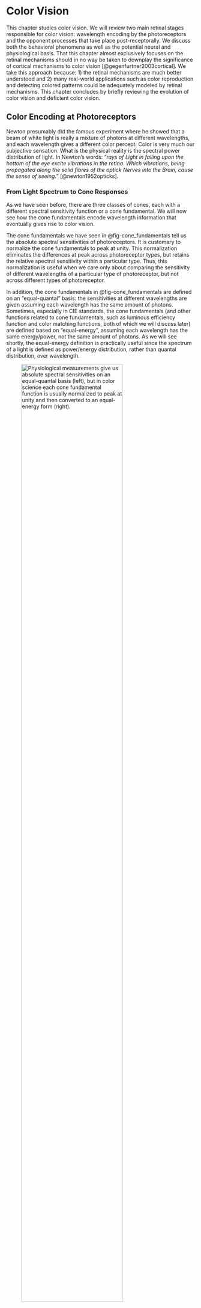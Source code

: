 # Color Vision {#sec-chpt-hvs-color}

This chapter studies color vision.
We will review two main retinal stages responsible for color vision: wavelength encoding by the photoreceptors and the opponent processes that take place post-receptorally.
We discuss both the behavioral phenomena as well as the potential neural and physiological basis.
That this chapter almost exclusively focuses on the retinal mechanisms should in no way be taken to downplay the significance of cortical mechanisms to color vision [@gegenfurtner2003cortical].
We take this approach because: 1) the retinal mechanisms are much better understood and 2) many real-world applications such as color reproduction and detecting colored patterns could be adequately modeled by retinal mechanisms.
This chapter concludes by briefly reviewing the evolution of color vision and deficient color vision.

## Color Encoding at Photoreceptors {#sec-chpt-hvs-color-receptor}

Newton presumably did the famous experiment where he showed that a beam of white light is really a mixture of photons at different wavelengths, and each wavelength gives a different color percept.
Color is very much our subjective sensation.
What is the physical reality is the spectral power distribution of light.
In Newton's words: "*rays of Light in falling upon the bottom of the eye excite vibrations in the retina. Which vibrations, being propagated along the solid fibres of the optick Nerves into the Brain, cause the sense of seeing.*" [@newton1952opticks].

### From Light Spectrum to Cone Responses {#sec-chpt-hvs-color-receptor-cones}

As we have seen before, there are three classes of cones, each with a different spectral sensitivity function or a cone fundamental.
We will now see how the cone fundamentals encode wavelength information that eventually gives rise to color vision.

The cone fundamentals we have seen in @fig-cone_fundamentals tell us the absolute spectral sensitivities of photoreceptors.
It is customary to normalize the cone fundamentals to peak at unity.
This normalization eliminates the differences at peak across photoreceptor types, but retains the relative spectral sensitivity within a particular type.
Thus, this normalization is useful when we care only about comparing the sensitivity of different wavelengths of a particular type of photoreceptor, but not across different types of photoreceptor.

In addition, the cone fundamentals in @fig-cone_fundamentals are defined on an "equal-quantal" basis: the sensitivities at different wavelengths are given assuming each wavelength has the same amount of photons.
Sometimes, especially in CIE standards, the cone fundamentals (and other functions related to cone fundamentals, such as luminous efficiency function and color matching functions, both of which we will discuss later) are defined based on "equal-energy", assuming each wavelength has the same energy/power, not the same amount of photons.
As we will see shortly, the equal-energy definition is practically useful since the spectrum of a light is defined as power/energy distribution, rather than quantal distribution, over wavelength.

![Physiological measurements give us absolute spectral sensitivities on an equal-quantal basis (left), but in color science each cone fundamental function is usually normalized to peak at unity and then converted to an equal-energy form (right).](figs/normalized_cone_fundamentals_new){#fig-normalized_cone_fundamentals width="80%"}

@fig-normalized_cone_fundamentals compares the absolute, equal-quantal cone fundamentals with the normalized, equal-energy cone fundamentals.
A normalized, equal-energy sensitivity function tells us the relative amount of photon absorption given a unit power at each wavelength.
For instance, the normalized L cone response is 1 at 570 $\text{nm}$ and 0.4 at 630 $\text{nm}$.
This means that given two lights that have the same power/energy, one with photons only at 570 $\text{nm}$ and the other with photons only at 630 $\text{nm}$, the fraction of photons absorbed in the 630 $\text{nm}$ light is about 40\% of that in the 570 $\text{nm}$ light.

Critically, this also means if we have a 570 $\text{nm}$ light at 1 $\text{W}$ and a 630 $\text{nm}$ light at 2.5 W, the two lights would cause the same amount of pigment excitations in L cones.
If we had only L cones, these two lights would be seen as the exact same light, because the HVS will receive the exact amount of electrical responses --- according to the Principle of Univariance.
This explains why we could not see colors at night, when only rods are functioning.

In reality, of course, most humans have three classes of cones, so what *is* the signal we receive?
Given the Spectral Power Distribution (SPD) of a light $\Phi(\lambda)$, we can calculate the total number of photon absorptions for each cone type, given by:

$$
\begin{align}
  L &= \int_\lambda L(\lambda) \Phi(\lambda) d\lambda \\
  M &= \int_\lambda M(\lambda) \Phi(\lambda) d\lambda \\
  S &= \int_\lambda S(\lambda) \Phi(\lambda) d\lambda
\end{align}
$$ {#eq-spd2cones_int}

where $L(\lambda)$, $M(\lambda)$ and $S(\lambda)$ represent the cone sensitivity functions.
The fact that we can directly multiply $\Phi(\lambda)$ with, say, $L(\lambda)$ is a result of defining $L(\lambda)$ on an equal-energy/power basis.
The L/M/S values we calculate represent the total number of photon absorptions given an incident light.
You would know why we care about photon absorption: it is equivalent to pigment excitation up to a constant scaling factor, and pigment excitations produce electrical signals that our brain actually receives.
We sometimes simply call the L/M/S value the **cone responses** or **tristimulus values** of a light, but you should know that they do not represent the actual magnitude of the electrical responses of the cones, since the magnitude is not linearly proportional to absorption as we have discussed before.

In actual computation we discretize the spectra and perform summation rather than integration.
We also limit the summation to within the [380 $\text{nm}$, 780 $\text{nm}$] range, since the cone fundamentals are practically 0 beyond that range.
Assuming that we are quantizing the spectra at a 1-$\text{nm}$ interval, the cone responses are linearly related to the light spectrum by:

$$
\begin{align}
\begin{bmatrix}
L(380), L(381), \cdots, L(780)\\
M(380), M(381), \cdots, M(780)\\
S(380), S(381), \cdots, S(780)\\
\end{bmatrix}
\times
\begin{bmatrix}
\Phi(380)\\
\Phi(381)\\
\vdots \\
\Phi(780)\\
\end{bmatrix}
=
\begin{bmatrix}
L\\
M\\
S\\
\end{bmatrix}
\end{align}
$$ {#eq-spd2cones}

We can see that this is a huge dimensionality reduction.
That is, our brain receives only the three-dimensional cone responses, not the actual spectrum of the light, which is of a much higher dimension.
This is the basis of the **trichromatic theory** of color vision: color is a three-dimensional system.
The theory was first proposed by @young1802ii, who conjectured that there are three types of receptors, and later rediscovered, popularized, and extended by Hermann von Helmholtz in the later part of the nineteenth century.

The huge dimensionality reduction also means there are infinitely many lights (with different SPDs) that will be seen as having the same color, as long as they cause the same cone responses.
One way to understand this is if we try to solve the system of linear equations in @eq-spd2cones given $[L, M, S]^T$, with the constraint that the $\Phi$ vector must be non-negative everywhere (since power cannot be negative),
we would generally end up with infinitely many solutions, since it is an *under-determined* system.
The fact that multiple physically different lights can end up having the same color is called **metamerism**, and these lights are called **metamers** of each other.

### Cone Excitation Space, Spectral Locus, and HVS Gamut {#sec-chpt-hvs-color-receptor-conespace}

![Spectral locus in LMS cone space; from the interactive tutorial in @zhu2022cone2cmf.](figs/spectral_locus_lms){#fig-spectral_locus_lms width="100%"}

The cone fundamentals essentially give us a color space, which we call the **LMS cone space** or **cone excitation space**.
A color space allows us to geometrically interpret a color as a point in the coordinate system.
In the cone space, the color of a light is interpreted as the amount of responses in each of the three cone classes produced by the light (as calculated by @eq-spd2cones).

The **spectral locus** is a curve on which each point represents the color of a spectral light at a wavelength.
@fig-spectral_locus_lms shows the spectral locus in the LMS cone space on the right and the cone fundamentals on the left.
The L, M, and S cone responses of a spectral light at, for instance, 605 $\text{nm}$ are 0.775, 0.265, and 0, which corresponds to the point [0.775, 0.265, 0] in the cone space.
Connecting these points for all the spectral lights gets us the spectral locus in the LMS space.

We know a color corresponds to a point in the cone space, but does an arbitrary point in the cone space correspond to a real color?
*No*.
For instance, if a point has a negative coordinate it obviously could not be a color of a real light, since that a negative cone response would require negative power in the light.
Also, [1, 0, 0] is also not a real color, since there is no real light that can produce only L cone response but no responses from M and S cones --- if you examine the cone fundamentals carefully.
We call these colors **imaginary colors**, since they cannot be produced by physically realizable lights, where the power must be non-negative at any wavelength.

In principle, an [L, M, S] point corresponds to a real color if @eq-spd2cones has a non-negative solution for $\Phi$.
The total set of [L, M, S] points that have a non-negative $\Phi$ solution corresponds to all the colors that humans can see, which is called the **gamut** of the human visual system.
Geometrically, if a point in the cone space cannot be constructed through a *positive*, linear combination of the points on the spectral locus, it then is not a real color, since the SPD of a real light must be a positive, linear combination of the SPDs of the spectral lights.

For instance, the line segment connecting two points on the spectral locus contains real colors that can be produced by mixing some amount (i.e., positive linear combinations) of the two spectral lights.
Of course we can apply this iteratively: once you get a real color through combining spectral colors, the color itself can then be used as a basic color to create other colors.
@zhu2022gamut is an interactive tutorial that visualizes the HVS gamut in the cone space (and others), which you are invited to go through.

## Trichromatic Color Matching {#sec-chpt-hvs-color-cme-lin}

We can produce, in theory, any color by mixing three other colors, which we call the **primary colors**.
Here is the mathematical intuition.
Let's say the SPDs of the three primary lights are $R(\lambda)$, $G(\lambda)$, $B(\lambda)$.
What is the power of each of the primary lights we need to produce the color of a target light $\Phi(\lambda)$?
For the color of the mixed light to match that of the target light, their corresponding cone responses must match:

$$
\begin{align}
\begin{bmatrix}
\sum R(\lambda)L(\lambda),~ \sum G(\lambda)L(\lambda),~ \sum B(\lambda)L(\lambda)\\
\sum R(\lambda)M(\lambda),~ \sum G(\lambda)M(\lambda),~ \sum B(\lambda)M(\lambda)\\
\sum R(\lambda)S(\lambda),~ \sum G(\lambda)S(\lambda),~ \sum B(\lambda)S(\lambda)\\
\end{bmatrix}
\times
\begin{bmatrix}
r\\
g\\
b \\
\end{bmatrix}
=
\begin{bmatrix}
\sum\Phi(\lambda)L(\lambda)\\
\sum\Phi(\lambda)M(\lambda)\\
\sum\Phi(\lambda)S(\lambda)\\
\end{bmatrix},
\end{align}
$$ {#eq-cme}

where $r, g, b$ represent the power of the three primary lights, respectively.
This system in general has one unique solution because we have the same number of unknowns ($r, g, b$) as the number of equations.
Each of the three equations constrains the cone-response matching of one class of cones.
This means there is a single unique way to mix three primary lights to produce the color of an arbitrary target light.

What if we have more than three primary lights?
We would end up with an *under-determined* system (e.g., three equations but four unknowns if given four primary lights), which means there are infinitely many ways to mix the primaries to produce the target color.
If we have only two primaries, we end up with an *over-determined* system, where there is in general no solution.

<!-- % https://scholar.harvard.edu/files/schwartz/files/lecture17-color.pdf; something to point students to? -->

### Color Matching Experiments and Color Matching Functions {#sec-chpt-hvs-color-cme-cmf}

@eq-cme gives a mathematical explanation for trichromatic color matching, but it requires knowing the cone fundamentals, which, as we have seen before in @sec-chpt-hvs-receptor-absorb, were not experimentally measured until the mid 20^th^ century, first through microspectrophotometry [@marks1964visual; @brown1964visual; @dartnall1983human] and then through suction electrode [@schnapf1987spectral].
But even without the cone fundamentals, nothing prevents us from performing an actual experiment to find the amount of primaries for producing a color.
Thomas Young apparently had no interest in such an experiment [@mollon2003introduction].
@maxwell1857xviii is believed to be the first to undertake an actual color matching experiment in the 19^th^ century, but he did the experiments using rotating discs painted with different colors, relying on the temporal integration of the HVS.

Modern color matching experiments started with Wright and Guild [@wright1928trichromatic; @wright1929re; @wright1930re; @guild1931colorimetric].
International Commission on Illumination (CIE) in 1931 standardized the color matching experiment and synthesized Wright's and Guild's data (without any additional experiments) to obtain what is now known as the CIE 1931 RGB Color Matching Functions.
This process is discussed in detail in @broadbent2004critical, @broadbent2008calculation, @service2016the, and @zhu2020how.
We summarize the key elements here; the experimental setup is illustrated in @fig-cme_setup.

![Color matching experiment setup. In CIE 1931 standardization of the experiment, the primary lights are spectral lights at 435.8 $\text{nm}$, 546.1 $\text{nm}$, and 700 $\text{nm}$, and they swept the visible spectrum [380 $\text{nm}$, 780 $\text{nm}$] at a 5-$\text{nm}$ interval as the target light. Note that CIE 1931 did not do any actual experiments; they synthesized the data collected by Wright and Guild [@wright1928trichromatic; @wright1929re; @wright1930re; @guild1931colorimetric].](figs/cme_setup){#fig-cme_setup width="100%"}

Observers are presented with a 2$^{\circ}$ visual field.
They are given three primary lights, which in the CIE 1931 standard are **spectral lights** (lights that have photons at only one single wavelength; also called monochromatic lights) at wavelengths 435.8 $\text{nm}$, 546.1 $\text{nm}$, and 700 $\text{nm}$.
The three primary lights are pointed at the same point on one side of the visual field.
On the other side of the visual field is the target light.
Their goal is to adjust the power of each of the three primary lights so that the colors from the two sides of the visual field match.
CIE 1931 swept the entire visible spectrum for the target light at a 5-$\text{nm}$ interval.

#### Color Matching Functions Require a Unit System and a White Point

The results obtained through the color matching experiments are shown in @fig-cie1931_rgb_cmf (left panel).
The three curves are collectively called the CIE 1931 RGB **Color Matching Functions** (CMFs).
Intuitively, the CMFs tell us the amount of primaries needed to match the color at each wavelength.
But the devil is in the details.
Let's carefully walk through what this plot actually shows.

![Left: CIE 1931 RGB Color Matching Functions (CMFs); from @cie1931rgbcmf. The $y$-axis shows the number of units needed of each primary so that the mixture matches the color at each wavelength ($x$-axis) on an equal-energy basis. The unit system is so defined that mixing equal amounts (the number of units) of the three primaries produces the color of the equal-energy white, whose SPD is constant over the entire spectrum. Right: the negative values in the CMFs indicate that the corresponding primary light is to be mixed with the target light in order to match the color of the mixture of the other primaries.](figs/cie1931_rgb_cmf){#fig-cie1931_rgb_cmf width="100%"}

The $y$-axis represents the number of units required of each primary so that the mixture matches the color at a given wavelength at $x$-axis.
What is a unit?
The unit system is so defined that mixing the three primaries in equal units produces the color of the Equal-Energy White (EEW), whose SPD is a constant across the spectrum.

There are two judgment calls here.
First, CIE 1931 decided that EEW was going to be the "white" color in their RGB color space.
In general, however, there is no single color that we universally define as white, so if you were to design a color space you get to pick whatever color that you think is white in the color space.
That said, an intuitive choice of white is one that is **achromatic** (colorless), a color that, subjectively, can only be described as having a certain level of gray but that has no apparent hue.
Daylights at different times of a day are perceptually achromatic and could be used as the white point in a color space.
The daylight colors are shown to be very similar to the colors of black-body radiation at different temperatures [@judd1964spectral], shown in @fig-blackbody_colors.

![Color from black-body radiation at different temperatures ($x$-axis; unit: Kelvin). CIE Standard Illuminant D65 approximates the SPD of a noon daylight; its color is similar to that of a 6500 K black-body radiation. From @blackbodyct.](figs/blackbody_colors){#fig-blackbody_colors width="80%"}

You probably do not perceive most of the colors in @fig-blackbody_colors as achromatic on the display right now, but when you are in an environment illuminated by one of these colors, e.g., outdoors at noon, you do perceive the illuminant as achromatic; this is because of **chromatic adaptation**, a topic we will discuss later in @sec-chpt-hvs-adaptations-chroma.
Briefly, the human visual system is evolved to adapt to different daylight colors so that when you spend enough time under such an illuminant, you will see the illuminant as achromatic.
The adaptation to other colors, however, is weak (or "incomplete" in chromatic adaptation parlance) ^[After all, artificial lights are a very recent thing in the scale of evolution, so our HVS has not had a chance to adapt to non-daylight colors yet, if ever.], so it probably does not make much sense to pick other colors as the white point if you want your user to see your white as achromatic.
CIE has standardized a set of what they call Standard Illuminants (D series), each of which approximates a different daylight color.
For instance, the D65 standard illuminant approximates noon daylight and is similar to the color of a black-body radiation at a temperature of 6500 K.
Many common color spaces, such as the sRGB color space, use D65 as the white point.

Second, CIE 1931 RGB space, and virtually all color spaces, define units so that white, however defined, must be produced by an equal-unit mixture of the primaries.
This, again, is a judgment call.
One could totally design a color space where white is produced by mixing, say, 2 units of red and 1 unit of green and blue each --- nothing wrong with that.
It is just more intuitive for most people that white is produced by equal amounts of the primaries.

The $x$-axis in @fig-cie1931_rgb_cmf is defined on an equal-energy/power basis.
That is, the CMFs are interpreted as showing the amount (units) of the primaries needed to produce spectral lights of equal power.
So if we actually mix the three primaries at each wavelength as indicated by the CMFs, we will get a set of spectral lights that have the same power.

#### What Does a Negative Unit Mean?

If you observe @fig-cie1931_rgb_cmf carefully, you will see that some CMFs are negative over certain ranges.
For instance, the red CMF is negative at 500 $\text{nm}$.
This is perhaps a bit surprising, but mathematically it is entirely possible that some values in $[r, g, b]^T$ are negative when solving @eq-cme.
Physically, however, what does it mean to have a negative amount/power of primary light?
The right panel in @fig-cie1931_rgb_cmf provides the intuition.
It turns out that it is impossible to find a combination of the three primary lights to match the color of a spectral light at 500 $\text{nm}$.
What does provide a match is to add a little red primary to the target light, and then we can find a combination of the primaries such as the blue and green mixture has the same color as the target light and red primary mixture.

In fact, if you examine the CMFs, you will see that there is a negative contribution from a primary at all but three wavelengths --- the only three exceptions are the wavelengths of the three primaries (where two of the primary contributions are zero and the other is positive).
This means that no spectral light color (except the three special cases) can be physically produced by mixing the three primaries.

#### Representing Colors Using CMFs

Given a set of CMFs, we can describe the color of a light with a SPD $\Phi(\lambda)$ using the following equation:

$$
\begin{align}
\begin{bmatrix}
\bar{r}(380), \bar{r}(381), \cdots, \bar{r}(780)\\
\bar{g}(380), \bar{g}(381), \cdots, \bar{g}(780)\\
\bar{b}(380), \bar{b}(381), \cdots, \bar{b}(780)
\end{bmatrix}
\times
\begin{bmatrix}
\Phi(380)\\
\Phi(381)\\
\vdots \\
\Phi(780)\\
\end{bmatrix}
=
\begin{bmatrix}
R\\
G\\
B\\
\end{bmatrix}
\end{align}
$$ {#eq-spd2rgb}

\noindent where $\bar{r}(\lambda)$, $\bar{g}(\lambda)$, and $\bar{b}(\lambda)$ are the CMFs, and $R$, $G$, and $B$ are the amounts of the three primaries needed to match the color of $\Phi(\lambda)$.

The CMFs give us another color space, where the color of a light is interpreted as the amount of primary lights needed to match the color of the light.
Of course, if we choose a different set of primary lights, we might end up with a new set of CMFs and a new RGB color space.

### Connecting CMFs and Cone Fundamentals {#sec-chpt-hvs-color-cme-cmf}

CMFs and cone fundamentals both yield trichromatic color vision, so they must be inherently related, as they are just different ways of describing the same thing.
We show the two are linearly related in theory, and the measurement data of the two match well, too.

#### Deriving Color Matching Functions From Cone Fundamentals

Given the cone fundamentals, we can derive the CMFs based on the linear system shown in @eq-cme.
The interactive tutorial by @zhu2022cone2cmf walks through the process, which you are invited to go over, and we will describe the main steps here.

In order to construct the CMFs, we have to match the colors of all the spectral lights, which means we have to specify cone-response matching at each wavelength.
Using the basic idea of @eq-cme, we have:

$$
\begin{align}
\begin{bmatrix}
\sum R(\lambda)L(\lambda),~ \sum G(\lambda)L(\lambda),~ \sum B(\lambda)L(\lambda)\\
\sum R(\lambda)M(\lambda),~ \sum G(\lambda)M(\lambda),~ \sum B(\lambda)M(\lambda)\\
\sum R(\lambda)S(\lambda),~ \sum G(\lambda)S(\lambda),~ \sum B(\lambda)S(\lambda)\\
\end{bmatrix}
\times
\begin{bmatrix}
r(380),\cdots,r(780)\\
g(380),\cdots,g(780)\\
b(380),\cdots,b(780)\\
\end{bmatrix}
=
\begin{bmatrix}
L(380),\cdots,L(780)\\
M(380),\cdots,M(780)\\
S(380),\cdots,S(780)\\
\end{bmatrix},
\end{align}
$$

where $L(\lambda)$, $M(\lambda)$, and $S(\lambda)$ are the cone fundamentals; $L(\lambda_0)$ is the L cone response of the spectral light at a particular wavelength $\lambda_0$;
$[r(\lambda_0), g(\lambda_0), b(\lambda_0)]^T$ represents the (to-be-solved-for) power of each primary needed to match the color of the spectral light at $\lambda_0$;
$R(\lambda)$, $G(\lambda)$, and $B(\lambda)$ are the SPDs of the primary lights used in the CIE 1931 color matching experiment.
The first matrix is a constant matrix given a particular set of CMFs, and we will denote it as the $\mathbf{M}$ matrix.
We can solve the system of equations by inverting the first matrix:

$$
\begin{align}
\begin{bmatrix}
r(380),\cdots,r(780)\\
g(380),\cdots,g(780)\\
b(380),\cdots,b(780)\\
\end{bmatrix}
=
\mathbf{M}^{-1}
\times
\begin{bmatrix}
L(380),\cdots,L(780)\\
M(380),\cdots,M(780)\\
S(380),\cdots,S(780)\\
\end{bmatrix}.
\end{align}
$$

To get the CMFs, however, we need to turn the power measure into a unit measure.
Recall the requirement that white must be produced by equal units of the primaries.
We calculate the power of each primary needed to produce the EEW;
let's denote the solution $[r_w, g_w, b_w]^T$:

$$
\begin{align}
\begin{bmatrix}
r_{w}\\
g_{w}\\
b_{w}\\
\end{bmatrix}
=
\mathbf{M}^{-1}
\times
\begin{bmatrix}
L_{w}\\
M_{w}\\
S_{w}\\
\end{bmatrix},
\end{align}
$$

where $[L_w, M_w, S_w]^T$ denotes the total L, M, and S cone responses of EEW.
For the so-calculated $[r_w, g_w, b_w]$ to represent equal units, the last step is to scale $[\bar{r}(\lambda), \bar{g}(\lambda), \bar{b}(\lambda)]^T$ at each $\lambda$ by $[r_w, g_w, b_w]$:

$$
\begin{align}
\begin{bmatrix}
\bar{r}(380), \cdots, \bar{r}(780)\\
\bar{g}(380), \cdots, \bar{g}(780)\\
\bar{b}(380), \cdots, \bar{b}(780)
\end{bmatrix}
&=
\begin{bmatrix}
r_w,~0,~0\\
0,~g_w,~0\\
0,~0,~b_w
\end{bmatrix}
\times
\begin{bmatrix}
r(380),\cdots,r(780)\\
g(380),\cdots,g(780)\\
b(380),\cdots,b(780)\\
\end{bmatrix}\\
&=
\begin{bmatrix}
r_w,~0,~0\\
0,~g_w,~0\\
0,~0,~b_w
\end{bmatrix}
\times
\mathbf{M}^{-1}
\times
\begin{bmatrix}
L(380),\cdots,L(780)\\
M(380),\cdots,M(780)\\
S(380),\cdots,S(780)\\
\end{bmatrix}\\
&=
\mathbf{T}_{lms2rgb}
\times
\begin{bmatrix}
L(380),\cdots,L(780)\\
M(380),\cdots,M(780)\\
S(380),\cdots,S(780)\\
\end{bmatrix}, \label{eq:cone2cmfsub}
\end{align}
$$ {#eq-cone2cmf}

where $[\bar{r}(\lambda), \bar{g}(\lambda), \bar{b}(\lambda)]^T$ gives us the unit measure, i.e., the values of the CMFs, at each $\lambda$.

#### Cone Space and RGB Space are Related by a Linear Transformation

The rightmost matrix in @eq-cone2cmf is the cone fundamentals written out in the matrix form, and the leftmost matrix in @eq-cone2cmf is the CMFs written out at discrete wavelengths.
So @eq-cone2cmf essentially describes a linear transformation from the cone fundamentals to the RGB CMFs, where the transformation is dictated by $\mathbf{T}_{lms2rgb}$.
We can look at this in two ways.
One, we can think of the cone fundamentals as the CMFs in the cone space: they tell us how much of each cone response we need to match the color of a spectral light.
Two, just like how we can construct the spectral locus from cone fundamentals, the RGB CMFs also give us a way to construct the spectral locus --- in the RGB space.
$\mathbf{T}_{lms2rgb}$ essentially transforms these two representations of the spectral locus, and this is visualized in @fig-cs_linear_transformations.

![The spectral locus in the LMS cone space, CIE 1931 RGB space, and CIE 1931 XYZ space. The color spaces are a linear transformation away from each other. From the interactive tutorials in @zhu2022cone2cmf and @zhu2022xyz.](figs/cs_linear_transformations){#fig-cs_linear_transformations width="100%"}

There is something deeper: $\mathbf{T}_{lms2rgb}$ not only transforms the spectral locus, it transforms the entire coordinate system from the cone space to the RGB space.
In other words, it transforms every single color in the LMS space to its corresponding coordinates in the CIE 1931 RGB space.
The way to think about this is to ask: given that the cone space and the CIE 1931 RGB space provide two ways to represent the color of a light $\Phi$, how are the cone-space representation $[L_c, M_c, S_c]$ and the RGB-space representation $[R_c, G_c, B_c]$ related?
Using @eq-spd2cones, @eq-spd2rgb, and @eq-cone2cmf, it is easy to see that they are related by a linear transformation through $\mathbf{T}_{lms2rgb}$:

$$
\begin{align}
\begin{bmatrix}
R_c\\
G_c\\
B_c
\end{bmatrix}
=
\mathbf{T}_{lms2rgb}
\times
\begin{bmatrix}
L_c\\
M_c\\
S_c
\end{bmatrix}.
\end{align}
$$

#### Cone Responses Fully Explain Psychophysical Color Matching

The CMFs can be both experimentally measured and calculated if we know the cone fundamentals (through a linear transformation), but do the mathematical estimation and the measurement data match?
If so, we can say that the physiological process of encoding light power as cone responses can fully account for the color matching experiments in psychophysics.

@baylor1987spectral performed one such comparison and showed the two sets of data matched very well.
The results are shown in @fig-cmf_coneresponses_match, where the smooth curves are from @stiles1955interim, which uses a different set of primaries and white point than those used in the CIE 1931 RGB CMFs.
The markers are the predicted CMFs through a linear regression from the cone fundamentals measured from macaques, after accounting for ocular and macular absorptions ^[One subtlety is that @baylor1987spectral used suction electrode to measure electrical responses (@sec-chpt-hvs-receptor-suction), so they obtained only the relative absorbance not the absolute absorption of the pigments. So what they actually ended up doing is to use the psychophysical CMFs to fit the peak axial absorption and calculate the cone fundamentals, and show that the regressed CMFs from the so-obtained cone fundamentals match that from psychophysics.].

![Smooth curves are the CMFs from \citet{stiles1955interim}, which uses a different set of primaries and white point than those used in the CIE 1931 RGB CMFs. The markers are the predicted CMFs based on the cone fundamentals measured from macaques. From @baylor1987spectral[Fig. 4A].](figs/cmf_coneresponses_match){#fig-cmf_coneresponses_match width="60%"}

In fact, the modern versions of the cone fundamentals are constructed so that they are precisely a linear transformation away from some RGB CMFs.
For instance, the CIE 2006 "physiologically-relevant" LMS functions (based on @stockman1999spectral and @stockman2000spectral) are constructed by 1) first experimentally measuring the cone fundamentals in psychophysics (from color-vision deficient observers), 2) calibrating the results with a set of RGB CMFs in @stiles1959npl (which uses a different set of primary lights from the CIE 1931 RGB CMFs) to derive a best-fit linear transformation, and 3) applying the linear transformation to the CMFs to derive a "clean" set of cone fundamentals.

## Post-Receptoral Color Encoding: Opponent Processes {#sec-chpt-hvs-color-oppo}

Cone-response encoding can perfectly explain the trichromatic theory of color vision, where any color can be mixed from three other colors.
The trichromatic theory of color has a perfect neural basis: the human visual system has three classes of cones, so color is a three-dimensional system.
But the trichromatic theory is not concerned with our subjective experience of color that we encounter on a daily basis.
Here are two examples that highlight the difference between perceptual color experience and physical color mixing.

First, when we see an orange color, we feel that it has a little bit of yellow in it and a little bit of red in it.
Even though there are many ways to produce orange, some of which do not require mixing yellow and red lights, we cannot help but perceptually feel that orange combines yellow and red.
Second, when we mix a red light with a green light, we get yellow, but perceptually, if we stare at yellow, most people would not say that yellow has contributions from red or green.

@hering1878lehre ^[see translation in @hering1964outlines] hypothesized that, perceptually, there are four primary hues, which form two opposing pairs.
Opposing hues cannot co-exist, perceptually, in a color.
Any hue can be produced by combining two non-opposing hues.
The four hues are: the Yellow and Blue opposing hues and the Red and Green opposing hues.
Hering also considered light-dark as another opposing pair: no color can be simultaneously light and dark.
In his theory, color vision is still a three-dimensional system, where the three axes are: Yellow-Blue axis, Red-Green axis, and light-dark axis.
Any color, a point in this 3D space, is produced by mixing some amount of Red *or* Green, some amount of Yellow *or* Blue, and some level of lightness.

The opponent theory seems to contradict the trichromatic theory, which was dominant for the most part of the history --- because it has both a solid psychophysical and neural basis.
First, the color matching experiment quantitatively shows that, behaviorally, humans could match a color by mixing three other colors.
In contrast, Hering had only a qualitative description of perceptual mixing.
His description was something like "*after this blue comes blue of increasing redness...(blue violet, red violet, purple red), until the last trace of blueness vanishes in a true red.*" [@hering1964outlines, p. 41].
To Hering's theory's rescue, Jameson and Hurvish performed a now-famous experiment, called the **hue cancellation experiment**, providing the first quantitative, psychophysical evidence of the opponent processes [@jameson1955some; @hurvich1957opponent].

Second, the trichromatic theory has a clear neural and physiological basis (i.e., wavelength encoding by cone responses), and the physiological data match the behavioral data very well, as shown before.
So a natural question is: are there neural mechanisms that can account for the opponent processes and, if so, how does that mechanism relate to the encoding mechanisms by the cone photoreceptors?

It turns out that we do need a set of new neural mechanisms to start accounting for the opponent processes.
Not only do these new mechanisms *not* contradict the cone encoding mechanisms, they build on top of the cone encodings and operate post-receptorally.
@schrodinger1925verhaltnis ^[see translation in @schrodinger1994relationship] synthesized the earlier *zone theory* by @kries1905ubersicht and argued that the trichromatic theory and the opponent processes were nothing more than different stages of color encoding in the visual system.
That said, while these new neural mechanisms seem to have what it takes to form the basis for the behavioral opponent observations, they do not fully explain those observations yet; the link between the two is still very much an open research question.

The rest of this section will discuss the hue cancellation experiment and the quest for a neural and physiological basis in more detail.

### Hue Cancellation Experiment {#sec-chpt-hvs-color-oppo-hue}

In a landmark study, @jameson1955some (while working for Eastman Kodak in Rochester) quantitatively measured the perceptual color opponency using a behavioral experiment.
The participant is given a test light and is asked to first judge whether the light appeared blue-ish or yellow-ish.
If the test light is judged to be blue-ish, the participant is then given a yellow-ish *cancellation light* (e.g., a spectral light at 588 $\text{nm}$) and is asked to adjust the intensity of the cancellation light so that the mixture of the test and cancellation light perceptually appears neither blue nor yellow.
If the test light is judged to be yellow-ish, the participant is then asked to adjust the power of a blue-ish cancellation light (e.g., a spectral light at 467 $\text{nm}$) so that the test-cancellation mixture is again neither blue nor yellow.
We sweep the spectrum from about 400 $\text{nm}$ to 700 $\text{nm}$ for the test light of equal energy, and record the energy of yellow or blue cancellation light needed at each step.

![Measurements from the hue cancellation experiment in @jameson1955some. (a) the Blue-Yellow measurement; the $y$-axis shows the intensity of the Yellow/Blue cancellation light, i.e., the relative strength of the "Blue-ness" and "Yellow-ness" in the test light. (b) the Red-Green measurement; notice the two zero-crossings for Green. (c) The same data as A and B except we invert the Blue and Green curves so the $y$-axis is interpreted as the strength of Red-ness and Yellow-ness.](figs/hue_cancellation_experiment_new){#fig-hue_cancellation_experiment width="100%"}

The result for one subject is shown in @fig-hue_cancellation_experiment (a), where the $y$-axis is showing the intensity of the yellow and blue cancellation light, i.e., the strength of blue-ness and yellow-ness of the test light.
For the reference, we attached a colorbar showing roughly the color of the test light between 400 $\text{nm}$ and 700 $\text{nm}$, but take this color visualization as a huge grain of salt, since it is almost certain that your display will not be able to actually render the colors of the spectral lights.

Unsurprisingly, we get two peaks, one in the blue range and the other in the yellow range, indicating, respectively, that the participant needs a lot of the yellow and blue cancellation lights in those two regions.
The test light at about 500 $\text{nm}$ requires no cancellation light, indicating light there, which roughly has a green-ish color is yellow-blue neutral: it naturally looks neither blue nor yellow.

Jameson and Hurvich then repeated the same experiment, but this time measuring the red-green opponent process, where the two cancellation lights are a 700 $\text{nm}$ red-ish light and a 490 $\text{nm}$ green-ish light.
The results are in @fig-hue_cancellation_experiment (b), where the $y$-axis indicates the amount of red-ness and green-ness in the test light.
Two observations are worth noting.
First, while it is unsurprising that long-wavelength lights have a strong red component, it is perhaps surprising that short-wavelength lights appear red-ish too.
That, however, becomes less surprising when we realize that short-wavelength lights (shorter than pure blue) appear violet, which perceptually is a red-ish blue.
Second, because of the two red-ish regions over the spectrum, the entire red-green curve has two zero-crossings, one at about 470 $\text{nm}$ and the other near 570 $\text{nm}$: pure blue and pure yellow look neither green nor red.

@fig-hue_cancellation_experiment (c) summarizes the two sets of data by inverting the blur section of the curve in (a) and the green section of the curve in (b).
That way, the $y$-axis can be simply interpreted as the relative strength of red-ness and yellow-ness over the spectrum.

### Light-Dark Mechanism and Luminous Efficiency Function {#sec-chpt-hvs-color-oppo-light}

@hurvich1957opponent also performed a measurement of the white-black (light-dark) opponent process, asking participants to assess the "whiteness" of spectral lights between 400 $\text{nm}$ and 700 $\text{nm}$ of equal power.
%Intuitively, the measurement tells us the perceived brightness of lights at different wavelengths.
A more modern method to measure the luminance mechanism is heterochromatic flicker photometry, where we alternate between a test light and a fixed reference light at a frequency of, say, 25 Hz.
We adjust the intensity of the test light so that the alternation produces no visual flickering, at which point we say the two lights produce the same level of luminance [@sharpe2005luminous; @sharpe2011luminous].
We again sweep the entire visible spectrum for the test light and record the relative intensity at each step.
The so-obtained function is called the **luminance efficiency function** (LEF).
The dashed gray curve in @fig-lef shows a modern version of the photopic LEF (the so-called CIE 2008 "physiologically-relevant" 2-deg function) ^[In later research by Jameson and Hurvich, their white-black function was made equal to the CIE 1924 luminous efficiency function [@hurvich1955some, p. 604], which is known to have severe flaws at low wavelengths and which is later corrected by @judd1951report and @vos1978colorimetric.
Compared to the Judd and Vos corrections, the function shown here has the advantage of being “physiologically relevant” in that the LEF is a linear combination of the cone fundamentals, whereas both the CIE 1924 LEF and its later corrections are not intentionally designed to be linear combinations of anything.].

![The grey solid curve is the scotopic luminous efficiency function (CIE 1951 standard; based on @wald1945human and @crawford1949scotopic). The grey dashed curve is the photopic luminous efficiency function (CIE 2008 "physiologically-relevant" 2-deg function; based on @sharpe2005luminous and @sharpe2011luminous) The other three curves are the cone fundamentals, shown for the reference.](figs/lef){#fig-lef width="60%"}

The way to interpret the LEF is that the $y$-axis is inversely proportional to the light power at each wavelength needed to produce the same level of perceptual brightness.
The photopic LEF at 509 $\text{nm}$ is about 0.5, half of that at 555 $\text{nm}$.
It means we need twice as much power at 509 $\text{nm}$ to produce the same level of brightness as that at 555 $\text{nm}$.
It also explains the word "efficiency" in the name: if a wavelength needs less power to produce a criterion level of brightness, the wavelength is more efficient in its use of power.
The way LEF is obtained, however, does *not* permit us to interpret the result as the relative brightness at different wavelengths.
That is, 555 $\text{nm}$ is not twice as bright as 509 $\text{nm}$.
This is similar to our interpretation of the cone fundamentals.

For comparison, the gray curve in @fig-lef is the scotopic LEF.
The CIE 1951 scotopic LEF synthesizes the psychophysical measurements from @wald1945human and @crawford1949scotopic.
Both used a threshold method where they measured the light intensity at each wavelength needed to produce a just detectable flash.
Note that the photopic LEF peaks at about 555 $\text{nm}$ and the scotopic LEF peaks at about 507 $\text{nm}$.

As a result, the relative brightness of longer-wavelength colors and shorter-wavelength colors is inverted when our vision transitions from the cone-mediated photopic vision to the rod-mediated scotopic vision.
This phenomenon is called the **Purkinje shift**.
In the words of @glassner1995principles[p. 21], "*When the sun is still above the horizon, your cones are active, and the yellow flower will appear lighter than the leaves because yellow is closer to peak of the photopic sensitivity curve than dark green. When the sun has set and light levels are lower, your rods are the principal sensors. The scotopic sensitivity curve is more responsive in the shorter wavelengths, so the green leaves will now appear relatively lighter than the yellow flower, though both will of course be much darker due to the lower amount of incident light.*"

![The solid curve is the white-black measurement, indicating the amount of whiteness in a light across the spectrum. The white-black curve in theory matches the luminous efficiency function. The two plots are for two participants. From @hurvich1957opponent[Fig. 4].](figs/hue_cancellation_experiment_white){#fig-hue_cancellation_experiment_white width="100%"}

Combining the light-dark (luminance efficiency) curve with the two opponent curves in @fig-hue_cancellation_experiment (c), we again have three spectral sensitivity functions.
@fig-hue_cancellation_experiment_white puts the three opponent measurements in one plot (the two plots are for two separate participants).
Compare this plot with the cone fundamentals in @fig-normalized_cone_fundamentals.
Once again, a light with its SPD can be reduce to three-dimensional point, using @eq-spd2cones_int, except 1) instead of the three cone fundamentals we use the three opponent functions and 2) instead of getting the three cone responses we get the strength of the three opponent mechanisms.
Effectively, the hue cancellation curves and the light-dark curve construct a new three-dimensional color space.
We call this the **hue-opponent** space, and we will return to this space in @sec-chpt-hvs-color-oppobasis-model and discuss how this space relates to the colorimetric spaces we have discussed so far.

## Neural and Physiological Basis of Opponent Processes {#sec-chpt-hvs-color-oppobasis}

The hue cancellation experiment solidifies Hering's opponent theory at the level of psychophysics.
But recall @fig-abstractions; any behavioral responses measured through psychophysics are fundamentally the result of the underlying neural and physiological mechanisms.
So the next natural step in the scientific quest is to understand what underlying neural and physiological mechanisms can account for the behavioral opponent processes.

![Responses of six typical classes of LGN neurons to incremental flashes of varying wavelengths. $y$-axis shows the spikes/second under spectral lights of equal energy. Each curve represents a particular energy level. (A): these cells are excited (activity exceeds the spontaneous firing rate) by red hues and inhibited by green hues, denoted +R-G cells. (B): +G-R cells. (C): +B-Y cells. (D): +Y-B cells. (E): non-opponent excitatory cell. (F): non-opponent inhibitory cell. From @devalois1990spatial[Fig. 7.5], which is adapted from @de1966analysis[Fig. 9--12, 15--16].](figs/opponent_lgn_cells){#fig-opponent_lgn_cells width="100%"}

### Spectrally-Opponent and Non-Opponent Neurons {#sec-chpt-hvs-color-oppobasis:neurons}

There are RGC and LGN neurons that show opponent properties.
@svaetichin1953cone, @svaetichin1956spectral, and @svaetichin1958retinal are the first to identify opponent neurons in a fish retina; they recorded from horizontal cells.
@de1958response and @de1966analysis measured the responses of LGN neurons in macaques using monochromatic lights, and found spectral opponent neurons, which get excited or inhibited depending on the wavelengths.
(A -- D) in @fig-opponent_lgn_cells show the recordings of four classes of opponent cells.
(A) shows a class of LGN cells whose firing rate exceeds the spontaneous rate under long-wavelength, red-ish lights and whose firing rate drops below the spontaneous rate under short-wavelength, blue-is lights.
These cells are denoted +R-G (red-ON/green-OFF) cells.
(B), (C), and (D) show that there exists +G-R, +B-Y, and +Y-B cells, respectively.

@de1966analysis also identified non-opponent cells, whose responses are universally inhibited or excited across the spectrum, as shown in (E) and (F) in @fig-opponent_lgn_cells, respectively.
These neurons are still wavelength-sensitive, but their responses are either universally excited or universally inhibited across the spectrum, unlike the spectrally-opponent neurons whose responses change polarity across the spectrum.

### Potential Neural Circuitries {#sec-chpt-hvs-color-oppobasis-cir}

What are some of the underlying visual pathways that could potentially give rise to these spectral tuning curves?
Recall that LGN cells/RGCs have antagonistic Receptive Fields (RFs), and the antagonism seems to be a perfect mechanism to implement the opponent process.
This suggests that in order to understand the opponent cells we must study their RF structures.

Much of the early work is done by @wiesel1966spatial.
While De Valois and his collaborators used diffuse lights to illuminate a large visual field, @wiesel1966spatial used both small spot lights that stimulated the center of the RF and larger lights that covered the entire RF.
By comparing the responses under these two stimuli across different wavelengths (and white), they suggested potential RF structures of both opponent and non-opponent cells in macaque LGN.
@derrington1984chromatic designed a clever experiment that explicitly tied cone responses to LGN cell responses and thus more directly revealed the RF structure.

Before getting into the details, it is worth reminding ourselves that studying the LGN cells and studying the RGCs are equivalent (@sec-chpt-hvs-percept-postretina-lgn), since different classes of RGCs project to distinct LGN layers with virtually the same RFs: midget RGCs project to the Parvocellular layers (P cells) in the LGN (forming the P pathway/stream), parasol RGCs project to the Magnocellular layers (M cells) in the LGN (forming the M pathway/stream), and bistratetified RGCs project to the Koniocellular layers (K cells) in the LGN (forming the K pathway/stream).

#### Y-B Opponent Cells

The visual pathway for the Y-B opponent cells seems to be clear.
@derrington1984chromatic showed that some LGN cells receive antagonistic inputs from S cone vs. L and M cones.
@dacey1994blue later identified that the small bistratified RGCs (which project to the K cells in the LGN) are responsible for carrying such signals.
The small bistratified RGCs are excited by S cone responses and inhibited by L and M cone responses (or vice versa).
Since blue-ish lights produce strong S cone responses and red/green lights produce strong L/M cone responses (recall red + green is yellow), it stands to reason that if a cell is excited by S cones and inhibited by L and M cones, it would give a vigorous on-response under blue lights and a vigorous off-response under yellow lights, producing the kind of yellow-ON/blue-OFF spectral tuning curve that we see in @fig-opponent_lgn_cells (C).

![The small bistratefied RGCs might be the substrate for the Y-B pathway. (A): illustration of the receptive field structure of a small bistratefied RGC, which is S-on and L/M-off (there are also S-off and L/M-on ones); from @rodieck1998first[p. 348]. (B): a small bistratefied RGC receives excitatory inputs from S cones through the S-cone bipolar cells and inhibitory inputs from L and M cones through another class of bipolar cells; from @rodieck1998first[p. 346]. (C): membrane potential and spike rate of small bistratified cells under periodic, out-of-phase blue-yellow lights; adapted from @dacey1994blue[Fig. 3C].](figs/yb_pathway){#fig-yb_pathway width="100%"}

@fig-yb_pathway (A) illustrates the potential Receptive Field (RF) of a yellow-ON/blue-OFF small bistratefied cell, and (B) shows the neutral circuitry that gives rise to such an RF (but also see @field2007spatial).
The small bistratefied RGC have a center-only RF, which receives excitatory responses from a S-cone bipolar cell and inhibitory responses from another class of bipolar cells that are connected to L and M cones.
@dacey1994blue records both the membrane potential and the spiking rate of a small bistratified RGC, shown in (C), under periodic, out-of-phase blue and yellow (red+green) lights.
The cell's responses are the strongest under maximum yellow light (maximum excitatory S cone responses) and minimum blue lights (minimum inhibitory L and M cone responses).

#### R-G Opponent Cells

@derrington1984chromatic showed that most of the midget RGCs (and thus P cells in LGN) are either excited by L cone responses and inhibited by M cone responses (L-ON/M-OFF) or the other way around.
Given that, loosely, L cones are excited by red-ish lights but not so much by green-ish lights and M cones behave oppositely, it stands to reason that L-ON/M-OFF cells produce vigorous on-responses (above spontaneous rate) under red lights and vigorous off-responses (below spontaneous rate) under green lights, giving a spectral tuning curves shown in @fig-opponent_lgn_cells (A).

The actual RF structure of these cells takes two forms [@wiesel1966spatial].
Some of these cells have a center-surround RF, so there are four combinations: L+/M- (L center-ON/M surround-OFF), L-/M+, M-/L+, and M+/L-.
Other midget RGCs have no center-surround arrangement.
The excitatory and inhibitory regions have the same spatial extent.
Either way, signals from the L cones and M cones are antagonistic in these cells.

#### Non-Opponent Cells

Finally, the parasol RGCs (and thus M cells in LGN) seem to be the most probable source for the luminance opponent mechanism [@lee1988physiological].
These cells do have a center-surround RF but the L cones and M cones contribute to both the center and the surround [@wiesel1966spatial]; S cones seem to be contribute little, if any, to these cells [@lennie1993luminance].
When the total excitation by the L and M cones to the center out-weighs the total inhibition to the surround, the entire cell appears to be excited by L and M cone responses, giving a broadband, non-opponent spectral tuning curve in @fig-opponent_lgn_cells (E); otherwise we see a tuning curve like @fig-opponent_lgn_cells (F).

<!-- See Dowling for this as well. -->

### A Cone-Opponent Model for Color-Opponent Mechanisms {#sec-chpt-hvs-color-oppobasis-model}

It is clear that there are cells that receive opponent cone signals; the spectral tuning curves of these cells seem to largely account for the perceptual opponent mechanisms.
Based on these observations, @derrington1984chromatic proposed a *cone-opponent* color space, which is now commonly used (in color science and, to a large extent, visual neuroscience) to give a first-order approximation of the perceptual color-opponent processes.
The color space is now famously known as the DKL color space ^[named after the three authors; the L is Peter Lennie, who was twice on the faculty at University of Rochester and served as the Provost].

* The Y-B channel is given by $a$S-($b$L+$c$M), where $a$, $b$, and $c$ are all positive values representing the contributions of the S, L, and M cones to the Y-B opponent process.  It is generally said that this signal is delivered by the Koniocellular pathway.
* The R-G channel is given by $d$L-$e$M, where $d$ and $e$ are all positive values representing the contributions of the L and M cones to the R-G opponent process.  This opponent signal is generally said to be delivered by the Parvocellular pathway.
* The Light-Dark or luminance channel is given by $f$L+$g$M, where $f$ and $g$ are all positive values representing the contributions of the L and M cones to the luminance channel.  This luminance channel is meant to represent the LEF (@sec-chpt-hvs-color-oppo-light), which generally is believed to be delivered by the Magnocellular pathway.

The DKL space operates not on raw cone responses but on response *contrasts* with respect to a perceptually neutral/achromatic color.
The inherent assumption is that the achromatic color should have no strength in any of the three cone-opponent channels and be the origin in the cone-opponent space.
The achromatic color depends on an observer's state of chromatic adaptation, a topic we will discuss later in @sec-chpt-hvs-cori-cm-ca.
People usually fit data to regress the values of the free parameters, and the exact values depend on which cone fundamentals are used and the normalization convention.
@brainard1996cone describes one such procedure.

Since the cone-opponent model operates on (contrast of) cone responses, a common theory of color vision is that it is a two-stage process: the wavelength encoding by cone photoreceptors followed by opponent encoding of cone responses post-receptorally.
While the cone response encoding can perfectly explain the color matching experiments as we have see earlier,  the cone opponent encoding is only an approximation of the hue cancellation experiments, as we will see next.

### There are Many Inconvenient Truths {#sec-chpt-hvs-color-oppobasis-truth}

The cone-opponent model is a good approximation for behavioral color-opponent mechanisms, but there are many inconsistencies between these two.
Reconciling the two and thus elucidating how humans perceptually code opponent hues is still an open research question.

#### P and K Pathways Do Not Fully Account For R-G and Y-B Opponent Processes

The opponent neurons clearly have what it takes to start accounting for the perceptual opponent processes, but the spectral tuning curves of those neurons have only a weak correlation with the hue cancellation curves.
Thus, it is unlikely that excitation and inhibition in opponent neurons cause our perception of red-green and blue-yellow opponency.

The most jarring difference appears in the R-G process.
The R-G hue cancellation curve (@fig-hue_cancellation_experiment (C)) shows two perceptually neutral colors, as there are two zero-crossings.
However, the spectral tuning curve of the R-G neurons (@fig-opponent_lgn_cells (A--B)) shows only one zero-crossing.
These neurons do not predict the R-G neutral color in the short-wavelength range and, by extension, cannot explain the fact that short-wavelength violet-ish lights appear to have a red hue.
@derrington1984chromatic (also see @wandell1995foundations[Fig. 9.18]) shows a great deal of variation of the spectral tuning property within P cells, making them even less certain as the sole candidate for R-G opponent mechanism.

In fact, people have shown that the perceptual R-G hue cancellation data can be fit by $a'$L-$b'$M+$c'$S, where $a'$, $b'$, and $c'$ are cone contributions [@poirson1993appearance; @bauml1996color].
Intuitively, the contribution by S cones in the short-wavelength range could give rise to a positive response there.
However, there is no physiological evidence that L cone and S cone responses combine at some point in the visual pathway, suggesting the phenomenological nature of these models.

Even though the K pathway clearly shows the capability of carrying S vs. L+M signals, the latter do not accurately predict Y-B neutral signals and, thus, do not fully account for the Y-B hue opponency.
That is, a color that leads to a null response (no significant increase or decrease compared to the spontaneous response rate) in the L-M channel is not perceptually pure yellow or pure blue [@shevell2017color, Fig. 4f].
Similarly, a color that causes a null response in the S-(L+M) channel is not perceptually pure red or pure green.
That is, null-response colors in the DKL cone-opponent space are not perceptually neutral in the hue-opponent space, implying fundamental discrepancies between cone-opponent and hue-opponent spaces.
<!-- talk about the threshold of detecting chromatic change and that it matches well with the neural curves? -->

#### M Pathway Does Not Fully Account For Luminance

The Magnocellular pathway (starting from the parasol RGCs) is said to be responsible for the dark-light opponent cells, but that poses a dilemma.
We know that parasol RGCs have large RFs.
A large RF is equivalently to applying an aggressive low-pass filter to the optical image; as a result, the M pathway has a low spatial acuity.
So if the M pathway is fully responsible for mediating our luminance perception, we should be insensitive to spatial blurring (low-pass filtering) in the luminance signal.
But the result is the opposite: our vision is very sensitive to spatial blurring in in the luminance channel (but relatively insensitive to blurring in the two color opponent channels).

![We take an image, decouple it into three channels: luminance, red-green, and blue-yellow. We then spatially blur one of the channels while keeping the other two channels unchanged and then reconstruct the image. Our vision is much more sensitive to spatially blurring in the luminance channel (a) than is to blurring in the red-green channel (b) and in the blue-yellow channel (c). This is the basis of chroma subsampling used in modern image and video compression algorithms. The original image is *The Art of Painting* from Johannes Vermeer @aop. See another example in @wandell1995foundations[Fig. 9.23].](figs/channel_blurring_new){#fig-channel_blurring width="100%"}

This is illustrated in @fig-channel_blurring, where we take an image, decouple it into three channels: luminance, red-green, and blue-yellow.
We then spatially blur one of the channels while keeping the other two channels unchanged and then reconstruct the image.
Our vision is much more sensitive to spatially blurring in the luminance channel (a) than is to blurring in the red-green channel (b) and in the blue-yellow channel (c); in fact, this is the basis of **chroma subsampling**, a key step in modern image and video compression algorithms.
This suggests that the M pathway alone cannot be exclusively responsible for our luminance perception.

@gouras1979enhancement also shows that P cells, which are ordinarily thought of as L-M spectrally-opponent, could also give a LEF-like spectral tuning curve as if it acts as the luminance channel.
The reason is that the surround signals reach a cell later than do the center signals, so at a high frequency the out-of-phase center-surround signals can actually come in the same phase.

#### Hue-Opponent Space is Not a Linear Transformation from Cone Space

It is perhaps not surprising, by now, that if there is a color space that can fully account for the perceptual coding of opponent hues, it is never going to be a linear transformation from the LMS space (or any other space that is a linear transformation away from the LMS space, e.g., the CIE 1931 XYZ space or the DKL cone-opponent space).

As we have seen above, for instance, the DKL space [@derrington1984chromatic], which is a linear transformation from the LMS cone space, does not fully account for the perceptual opponent processes, e.g., does not predict any unique hue.
People have shown that one can construct a linear transformation from the LMS space that can accurately predict three of the four unique perceptual hues by fitting data from psychophysical measurements that do not presuppose the existence of opponent mechanisms [@poirson1993appearance; @bauml1996color], but they cannot predict the fourth unique hue.
@schrodinger1925verhaltnis also estimated a linear transformation between the cone response space and the hue-opponent space based on the four unique hues, but the transformation could not accurately predict the achromatic color (also see the commentary by Zaidi in @schrodinger1994relationship).

The reason is that perceptually unique red and green hues are not *collinear* with white, the achromatic color that is perceptually neutral in both the Y-B and R-G channel, i.e., does not appear yellow, blue, red, nor green ^[Again, what is considered achromatic depends on the observer's adaptation state; there is no single achromatic color.].
That is, red, white, and green do not lie on a line.
Why is this significant?
Assuming there was a linear transformation $T$ from the cone responses to the strengths of the hue-opponent mechanisms:

\begin{align}
\begin{bmatrix}
\text{Y/B}\\
\text{R/G}\\
\text{Lum}
\end{bmatrix}
=
T
\times
\begin{bmatrix}
L\\
M\\
S
\end{bmatrix}
\end{align}

Both unique red hue ($[L_R, M_R, S_R]$) and unique green hue ($[L_G, M_G, S_G]$) have no yellow (or blue) hue, so their response in the Y-B channel response would be 0:

\begin{align}
\begin{bmatrix}
\text{0}\\
|\\
|
\end{bmatrix}
=
T
\times
\begin{bmatrix}
L_R\\
M_R\\
S_R
\end{bmatrix},~~~
\begin{bmatrix}
\text{0}\\
|\\
|
\end{bmatrix}
=
T
\times
\begin{bmatrix}
L_G\\
M_G\\
S_G
\end{bmatrix}
\end{align}

Therefore, any mixture of the unique red hue and the unique green hue would not appear to have a yellow hue either:

\begin{align}
\begin{bmatrix}
\text{0}\\
|\\
|
\end{bmatrix}
=
T
\times
\begin{bmatrix}
a L_R + b L_G\\
a M_R + b M_G\\
a S_R + b S_G
\end{bmatrix},
\end{align}

where $a$ and $b$ are contributions of red and green to the mixed color.
However, we know that when we mix red with green colors we get yellow.
The fact that two colors without any yellow hue can generate a color that does have a yellow hue means the hue-opponent space cannot be a linear transformation from the LMS cone space.

![Circles are unique hues derived from psychophysics reported in @bauml1993ratio. Fitting lines and extrapolating the lines give us estimations of unique hues that are spectral colors. Three of the four unique spectral hues (blue at 474 $\text{nm}$, green at 506 $\text{nm}$, and yellow at 568 $\text{nm}$) can be accurately predicted by a linear transformation constructed by @bauml1996color, but not the unique red hue. The fact that the red, white, and green are not collinear suggests that there is no linear transformation between the hue-opponent space and the cone space. Adapted from @bauml1996color[Fig. 12].](figs/unique_hues){#fig-unique_hues width="80%"}

@fig-unique_hues illustrates this point with some real data.
The empty markers are three sets of perceptually unique hues (which do not have to be spectral colors) measured psychophysically in @bauml1993ratio.
When we fit a straight line across each set of unique hues and extrapolate the line we can estimate what spectral colors are unique hues (blue Ⓑ, green Ⓖ, and yellow Ⓨ).
No spectral color is seen as a unique red hue (all spectral red-ish colors appear to have a yellow hue), which requires a mixture of unique blue hue and a spectral red to cancel the yellow percept [@dimmick1939spectralyellow; @larimer1975opponent] (and also see the commentary by Zaidi in @schrodinger1994relationship).
@dimmick1939spectralred measured that unique red hues Ⓡ are complementary to a spectral light at 494 $\text{nm}$; that is, spectral light at 494 $\text{nm}$, white Ⓦ, and unique red hues should fall on a straight line ^[Of course, it is conceivable the result might vary in population and depend on the adaptation state (i.e., what is considered white/achromatic).].

@bauml1996color constructed a linear transformation from the cone space to the hue-opponent space that can accurately predict the unique spectral hues of blue, green, and yellow.
It is comforting, and corroborates others [@larimer1974opponent], that blue Ⓑ, white Ⓦ, and yellow Ⓨ are collinear, as would be required by a linear transformation from the cone space to the hue-opponent space: mixing colors that have no green or red hue will not give a color that does.
But clearly the predicted red hue Ⓡ' deviates significantly away from red hue Ⓡ from actual measurements.
If we connect the unique green hue Ⓖ and unique red hue Ⓡ, the line would not across Ⓦ.
This suggests that a simple linear transformation does not exist; at least the Y-B null-response axis is not linear with respect to the cone responses.
Non-linear models have been proposed [@larimer1975opponent; @shevell2017color].

<!-- so maybe an explanation is that the actual transformation, which has to be non-linear, coincides with the linear transformation at hues that do match, but not at others. just imagine two transformations, Tlinear and Tnon; both can transform YBGR correctly from LMS space to the opponent space, but in Tlinear the points along the RG line are not correctly transformed but they are in Tnon. Maybe Tnon is a piece-wise linear transformation? see also \citet[p. 257]{kaiser1996human}; related? -->

## Evolution of Color Vision {#sec-chpt-hvs-color-evo}

See @lamb2013evolution, @lamb2020evolution, @lamb2022photoreceptor, @lamb2007evolution, @shichida2009evolution, @jacobs2009evolution, @bowmaker2008evolution, and @bowmaker1998evolution for comprehensive discussions.
We provide a concise summary of what is relevant to our discussions in this chapter.

### The Rise of Trichromacy {#sec-chpt-hvs-color-evo-tri}

#### Proto-Vertebrates Had Four Cone Opsin Genes

When studying the evolution of vision and performing comparative studies of vision across species, we must understand the differences in all the molecules that participate in phototransduction and the subsequent neural circuitry.
The photopigment/opsin itself is one of the most important components (e.g., pigments differ in their peak absorption wavelength), and its evolution is the most well-understood.
It is the main focus of our discussion.

<!-- %Animal opsins are G-protein-coupled receptors and a group of proteins made light-sensitive via a chromophore, typically retinal. When bound to retinal, opsins become retinylidene proteins but are usually still called opsins regardless.
%https://en.wikipedia.org/wiki/Opsin -->

A primordial opsin gene that existed in ancestral bilateria (before the separation of protostomes and deuterostomes), through duplications and mutations, gave rise to many opsin genes, some of which are even expressed in non-visual opsins (e.g., ipRGCs and RPEs).
One of them is called the Long-Wavelength Sensitive (LWS) opsin gene.
<!-- %in \citep{lamb2007evolution} an ancestral c-opsin is duplicated with two copies. the first copy duplicated (according to \citep{lamb2022photoreceptor}) to form pinopsin and LWS, and the second copy evolved to be SWS.
% it's perhaps better to say ``the ancestral LWS'', since the LWS gene in ancestral vertebrates are most definitely different from the LWS gene in humans.
%Pinopsins mediates (scotopic) vision in proto-vertebrates.
%how did c-opsin come about? See figure 3 and the section on ``The evolution of vertebrate opsins.'' Before the separation of protostomes and deuterostomes, a primordial opsin had divided into three main branches: one of which is the ciliary opsin, which has given rise to many opsins that are expressed in pineal complex, retina and deep-brain regions (see also: https://en.wikipedia.org/wiki/Opsin#Opsins_in_the_human_eye,_brain,_and_skin). -->
The LWS opsin gene was duplicated multiple times, each of which went through mutations, and eventually four opsin genes existed in proto-vertebrates.
The sequence of duplications most likely went like the following.
The LWS gene was duplicated, and the duplicated copy evolved to be Short-Wavelength Sensitive and is called the SWS opsin gene.
<!-- %Both LWS and SWS genes evolved independently. -->
The SWS gene was duplicated again.
One of the copies is called the SWS1 gene.
The other was duplicated once again.
Of its two copies, one is called the SWS2 gene, and the other is called the RHL gene.
RHL means "rod like"; it is given the name because its duplicate would later evolve to be expressed in rhodopsin (photopigment in rods).

As a result, proto-vertebrates (primitive animals from which the vertebrates evolved; think of them as ancestors to vertebrates but are not vertebrates themselves) possessed 4 opsin genes: LWS, SWS1, SWS2, and RHL.
These genes were expressed in pigments that mediate photopic vision, just like modern cones, so we will simply call them cone opsins, but keep in mind that proto-vertebrate "cones" are most definitely different from modern vertebrate cones.

Generally, a modern form of a gene is different from its ancestral form, but for simplicity, we usually call them by the same name.
This might be a common source of confusion when studying evolutionary biology.
For instance, modern vertebrates all have LWS opsin genes (that are slightly different); they are all evolved from, but most definitively different from, the ancestral LWS gene at the time of duplication that gave rise to the SWS branch.
It is perhaps more rigorous to say, "the ancestral LWS was duplicated; one copy evolved to become the modern LWS genes, and the other evolved to become the ancestral SWS gene, which was duplicated again; its two copies are the ancestral SWS1 gene and the ancestral SWS2 gene", but you can see how cumbersome this would be.
Even with this it is sometimes unclear at which point in the evolution does "ancestral" refer to.
<!-- %https://courses.lumenlearning.com/suny-mcc-biology2/chapter/the-evolution-of-primates/ -->

#### Most Vertebrates are Tetrachromatic and Most Mammals are Dichromatic

Then something remarkable happened.
During the Cambrian epoch, at around 530 to 500 million years ago (Mya), there were two rounds of Whole Genome Duplication (WGD), a.k.a., polyploidy.
Each WGD made a complete copy of all the genes.
So two rounds of WGD would quadruple the number of genes.
Each WGD was followed by a relatively short period of genome instability with extensive loss of genes.
As a result, not all four copies (a result of two rounds of WGD) of a gene were retained.
WGD in general is a major source of speciation, and the two rounds of WGD were responsible for the explosion of new species at the end of the Cambrian epoch (Cambrian explosion).
WGDs increased the number of genes and made more genes available for mutation.
As a result, there was a sudden radiation of species and diversification of life.
Perhaps most importantly to human evolution, vertebrates appeared after the first round (1R) WGD.

As far as the four cone opsin genes are concerned, all their copies were lost except two copies of RHL, which are now called RH1 and RH2.
So after the two rounds of WGD, our ancestral vertebrates possessed five cone opsin genes: SWS1, SWS2, RH1, RH2, and LWS.
RH1 evolved to be expressed in rhodopsins (pigments for rods) to mediate scotopic vision in vertebrates; the other four evolved too but retained their ability to mediate photopic vision.
This is why most vertebrates are tetrachromatic.
From the sequence of duplications, we can also deduce that the rod pigment evolved after all four classes of cone pigment were already present [@okano1992primary].
In fact, rod signals largely piggyback onto the pre-existing circuitry for cone signaling [@lamb2016rods].

<!-- %It is worth keeping in mind that each gene perhaps has been mutated many times.
%So SWS1, SWS2, RH1, RH2, and LWS genes found in modern species are most likely different from those in their ancestors.
%Duplications took place in the ancestral genes, even though for the simplicity of exposition we will simply say something like ``LWS duplicated.'' -->

Early mammals arose at the age of dinosaurs and were nocturnal, so they had no need for strong color vision and lost two of the four cone opsin genes.
Only LWS and SWS1 genes were retained.
This is why most mammals are dichromatic.

![Left: Phylogenetic tree of vertebrate visual opsins; adapted from @bowmaker2008evolution[Fig. 2]. Note how humans are trichromatic (three cone opsins), chickens (non-mammalian vertebrates) are tetrachromatic (four cone opsins), and mice (mammals) are dichromatic (two cone opsins). Right: approximate spectral sensitivity of the five visual opsins; from @jacobs2009evolution[Fig. 1].](figs/opsin_evolution){#fig-opsin_evolution width="100%"}

@fig-opsin_evolution shows the phylogenetic tree of vertebrate visual opsins, of which there are five classes.
I say "class" of opsin genes here because there are variations between, say, the SWS1 gene in humans and that in mice.
Circles represent gene duplications.
The first duplication on the ancestral LWS gene was local and gave rise to the SWS branch.
The other duplications within the SWS branch are part of the two rounds of WGDs (which, recall, were followed by gene losses, which are omitted in the diagram).
The local duplication within the LWS branch gave humans trichromacy, which we will discuss next.

#### LWS Gene Duplication in Catarrhini Gave Human Trichromacy

Then primates evolved from some mammals, first to prosimians, and then anthropoids (higher primates) split off from prosimians.
Anthropoids include Platyrrhini (broad noses) and Catarrhini (narrow noses).
Platyrrhini evolved into modern New World (South America) monkeys.
Catarrhini is the common ancestor of Old World (Africa and Asia) monkeys, apes, and humans.

Trichromacy emerged in an early Catarrhini through gene duplication.
The LWS gene is duplicated.
One copy is evolved to be expressed in modern L cones, and the other evolved to be expressed in modern M cones.
Since the duplication occurred "only" about 30 Mya, which is fairly recent from an evolutionary standpoint, the L and M cone pigments are very similar.
96\% of the amino acids in the L cone opsin and M cone opsin are the same [@nathans1986molecular]: they simply have not had much time to be mutated enough yet.
With the SWS1 gene being expressed in S cones, all Catarrhini (including humans) are trichromatic.
@fig-lws_duplication illustrates the duplication and the spectral sensitivities before and after the duplication.

![Left: LWS duplication gave two copies of the same gene in the X chromosome, and subsequent mutations to both copies gave rise to modern L and M cone opsin genes. Middle and Right: spectral sensitivities of the two cone pigments in mammals (middle) and the three sensitivity spectra in primates (note the $x$-axis is frequency rather than wavelength); from [@rodieck1998first, p. 218].](figs/lws_duplication){#fig-lws_duplication width="100%"}

What was the evolutionary pressure for the duplication that gave rise to the trichromacy?
Since the duplication of the LWS gene gave us medium-wavelength pigments that peak at green-ish lights, one interesting theory is that the duplication offered the ability to distinguish red-ish colors from green-ish colors in order to select ripe from unripe fruit (or ripe fruits against the background of green leaves), which had an obvious evolutionary advantage [@hunt1998molecular; @bowmaker1998evolution, p. 544].

### The Rise of Scotopic vs. Photopic Vision {#sec-chpt-hvs-color-evo-duplex}

#### Only Jawed Vertebrates Have a ``Modern'' Scotopic Vision

Vertebrates arose after 1R.
1R is important for the rod-cone duplex vision in today's vertebrates.
RH1, which eventually is evolved to be expressed in rhodopsins, appeared after 1R.
1R also duplicated other non-opsin genes important for phototransduction (e.g., G proteins, PDEs, cGMPs, etc.) [@lamb2020evolution].
These genes evolved to be expressed in distinct isoforms of many of the molecules that participate in the rod vs. cone phototransduction cascades.

Jawless and jawed vertebrates (from which humans evolved) split after 1R, so they both possessed distinct scotopic and photopic vision.
But there are differences in the scotopic vision between the two.
Why? Because the second round (2R) WGD happened only to jawed vertebrates.
2R introduces a few new genes that allow jawed vertebrates to possess ``true'', modern rod photoreceptors, where rod pigments are more thermally stable (lower dark noise) than cone pigments and regenerate faster than cone pigments [@lamb2007evolution; @lamb2022photoreceptor].
In jawless vertebrates, rods also have a cone-like anatomical structure, but 2R changed the morphology of rods in jawed vertebrates so that their rods look different from cones, e.g., having sealed-off discs.
Interestingly, morphology apparently is not important for scotopic vision: northern hemisphere lampreys (a kind of jawless vertebrate) have rods that look like cones but physiologically behave like rods, e.g., they are very sensitive to lights, so they do mediate scotopic vision [@morshedian2015single].
Whether you call the these photoreceptors rods or cones is largely a matter of definition.

#### Scotopic Vision Predates Vertebrates

It is also interesting to note that proto-vertebrates, likely some chordate ancestors of ours, also possessed distinct photopic and scotopic vision way before vertebrates, except those ancestral scotopic photoreceptors utilized pinopsin [@okano1994pinopsin], rather than rhodopsin, as their photopigments [@lamb2020evolution; @sato2018pinopsin].
Pinopsin evolved prior to 1R and, in fact, was duplicated along with LWS cone opsin in proto-vertebrates from a ciliary opsin (C-opsin).

After 1R, presumably RH1-expressed rhodopsins had better performance under scotopic conditions, so they gradually superseded pinopsins to be the pigments expressed in scotopic photoreceptors.
Mammals do not possess pinopsins anymore, but some vertebrate species still use pinopsins for scotopic vision [@sato2018pinopsin], and many vertebrates use pinopsins for non-vision functions such as regulating circadian rhythm (as they are expressed in the pineal organ) [@takanaka1998light].

<!-- %C-opsins are very ancient; they are widely used even in protostomes (700 Mya), though rarely for imaging vision~\citep{lamb2020evolution}.
%See \citet{lamb2013evolution} for discussions of how C-opsins evolved to ancestral cone and rod opsins and of where the origin of opsins in life was in the first place. -->

## Color Vision Deficiencies {#sec-chpt-hvs-color-cvd}

Normal color vision is trichromatic in that there are three classes of cone photoreceptors on the retina.
If the retina is deprived of the functions of one of two cone classes, the color vision is no longer trichromatic.
Instead of being represented in a three-dimensional space, a color would now be expressed in a two-dimensional or one-dimensional space.
Individuals with two functioning classes of cones are **dichromatic**, and those with one functioning cone class are **monochromatic**.
Dichromatic vision is further classified into three types: **Protanopia**, where L cones are missing; **Deuteranopia**, where M cones are missing; and **Tritanopia**, where S cones are missing.
An interesting form of dichromatic vision is called **small-field dichromacy**.
At the central 20 arcmin of the fovea there are no S cones, so human vision is effectively dichromatic there.
There are also individuals who have no functioning cones, only rods, and those people have **rod monochromacy**.

![Illustration of how cone fundamentals shift under each anomalous trichromatic vision; adapted from @milic2015enhancement.](figs/trichromatic_anomalous){#fig-trichromatic_anomalous width="100%"}

In addition to strict dichromatic vision, another important form of CVD is **anomalous trichromatic** vision, where individuals have all three cone types, but the spectral sensitivity of a cone type deviates from normal.
**Protanomaly**, **Deuteranomaly**, and **Tritanomaly** are the names given to the three types of anomalous trichromatic vision.
@fig-trichromatic_anomalous illustrates how the cone fundamentals change under different anomalous trichromacy compared to normal trichromacy.
For protanomalous and deuteranomalous individuals (by far the most common anomalous trichromats), their L and M cone fundamentals are closer than normal, so the L and M cone excitations are very similar.
In theory their color vision is still three-dimensional, but the L and M dimensions are very correlated, which weakens their color discrimination ability.

Finally, some females with anomalous trichromacy may have four cone classes on the retinal mosaic owing to random X chromosome inactivation.
However, it is unclear whether their color vision is four-dimensional or they have a stronger color discrimination ability [@jordan2010dimensionality; @simunovic2010colour].

We will primarily focus on dichromatic vision, building a phenomenological model for simulating dichromacy, and then discuss the genetic basis of CVD now that we have a good understanding of the evolution of color vision.

### Models of Deficient Color Vision {#sec-chpt-hvs-color-cvd-model}

Perhaps one of the most important questions in CVD is this: what exactly do individuals with CVD actually see?
In other words, how do we simulate a particular CVD?
It is incredibly difficult to answer, since color is a subjective experience, and we can never be so certain of one another's subjective experience.
With the help of some luck (yes, some luck, from evolution) and some psychophysics, there is at least a consensus on how to model dichromatic vision.
Taking Deuteranopia as an example, the interactive tutorial @zhu2022cvd walks through a commonly used model.
We will give the main intuitions here.

#### Confusion Lines

Dichromatic individuals see colors only in a 2D space, because they lack (the functionality of) one cone type.
For instance, Deuteranopes lack the M cones and, thus, any color is encoded only in the L and S cone excitations, resulting in a 2D color space.
Therefore, any colors that differ only in the M dimension are seen as the same color by a Deuteranope.
A line parallel to the M dimension in the LMS space is called a Deuteranopic **confusion line**, as all colors on that line look the same to a Deuteranope.
The left panel in @fig-confusion_lines plots two such confusion lines for Deuteranopia, although it is easy to see that there are infinitely many confusion lines.

![Left: two confusion lines for Deuteranopia (missing functioning M cones). Right: confusion lines in the CIE 1931 xy-chromaticity space; from @confusionlines.](figs/confusion_lines){#fig-confusion_lines width="100%"}

The confusion lines are more commonly visualized in the CIE 1931 xy-chromaticity diagram, as illustrated in the three diagrams in @fig-confusion_lines to the right.
We will discuss the xy diagram in the colorimetry lecture soon, but briefly, the xy diagram is a *perspective projection* from the LMS space that provides a useful 2D representation of colors by discarding the luminance dimension.
Therefore, parallel confusion lines in the LMS space *converge* in the xy diagram.

![In a protanomalous color space, the L and M cone fundamentals are very similar, so the L and M cone excitations are similar. C1 and C2 are colors in a trichromatic color space. They are mapped to C1' and C2' in a protanomalous color space, where both are moved closer to the L=M line (while keeping the M-axis unchanged, since the M cone fundamental is unaffected). When C1' and C2' are sufficiently close, they become confusing.](figs/protanomalous_confusion_line){#fig-protanomalous_confusion_line width="50%"}

Not all colors on a dichromatic confusion line are confusing to the corresponding anomalous trichromatic individuals.
From a modeling perspective, a typical approach is to restrict the confusing colors to a small segment on a confusion line [@flatla2015colourid].
@fig-protanomalous_confusion_line illustrates a model to reason about this using Protanomaly as an example.
C1 and C2 are two colors that differ only in the L cone response.
For simplicity, @fig-protanomalous_confusion_line shows only the L and M dimensions.
Since the L and M cone fundamentals are very similar, the L and M cone responses are similar too (the extreme case being L = M).
So C1 and C2 are mapped to C1' and C2' in a protanomalous color space, where both colors are pulled toward the L=M line.
C1' and C2' are never going to exactly coincide, because the L and M cone fundamentals do not exactly overlap, but when C1' and C2' are sufficiently close, they can still be perceptually undiscriminable.
This is not unique to CVD individuals: even for normal trichromats the color discrimination is not perfect, as has been demonstrated extensively through psychophysics [@macadam1942visual], which we will discuss in @sec-chpt-sec-chpt-hvs-cori soon.

#### Isochromes

We know that all colors on the same confusion line are perceptually the same, but still we do not know, for all those colors on a confusion line, exactly what is the color a dichromate sees.
The key to answering this question is the notion of **isochromes**, which are colors perceived correctly by a dichromate.
The question is, how do we find the isochromes?

It is impossible to find isochromes by simply querying trichromats and dichromates.
Imagine we have a normal trichromat and a Protanope looking at a color; even if they have the same color sensation, how would they communicate with each other about it?
You might be tempted to find isochromes by asking a dichromate whether two colors appear the same.

Remarkably, there is an exceedingly rare form of CVD called **unilateral dichromacy**, where an individual has one dichromatic eye and another trichromatic eye.
Color matching between the two eyes by a unilateral dichromate would allow us to identify isochromes, assuming, of course, that the dichromatic eye and the trichromatic eye are similar to those of a "normal" dichromatic and trichromatic eye, respectively.
This is a remarkable luck we get from nature; without unilateral dichromats, we might never be able to quantitatively study dichromats' color vision.
There are a handful of studies reported on unilaterial dichromates.
@judd1949color meticulously summarized data from prior studies, where only 8 had quantitative data that were useful.
@sloan1948case, @graham1958color, and @macleod1976red reported results for unilateral Protanopes/Deuteranopes, while @alpern1983perception reported results for a unilateral Tritanope.

Such studies show that monochromatic lights at 475 $\text{nm}$ and 575 $\text{nm}$ are isochromes for protanopes and deuteranopes (i.e., no significant difference between these two types when it comes to isochromes, but of course their confusion lines are different), and for tritanopes isochromes are found at 485 $\text{nm}$ and 660 $\text{nm}$.

![Left: isochrome planes and Protanopia confusion lines in LMS cone space; from \citet{zhu2022cvd}. According to the \citet{brettel1997computerized} model, the intersection between the isochrome planes and a confusion line is the color a dichromat actually sees for all the colors on that confusion line. Right; the isochrome lines and Deuteranopia confusion lines in the xy-diagram; adapted from \citet{confusionlines}.](figs/cvd_model){#fig-cvd_model width="100%"}

#### Brettel et al. Model

There have been two main ways to build a model for dichromatic color vision: that of a phenomenological nature such as @brettel1997computerized, @vienot1999digital, and @meyer1988color and that based on first principles of the visual pathway, such as @jiang2016spectral and @rodriguez2011dichromatic.
We will primarily focus on the phenomenological model described in @brettel1997computerized.
Like all other models, this model is not perfect.
It makes assumptions that are not experimentally validated on unilateral dichromats, but it is a popular model that seems to work well in practice.
@zhu2022cvd discusses cases where this model falls apart.

@brettel1997computerized assumes that Equal-Energy White (EEW) is also an isochrome.
In fact, they assume that the entire plane that contains EEW, 475 $\text{nm}$, 575 $\text{nm}$, and Black is an isochrome plane, on which all colors are isochromes for deuteranopes and protanopes.
Similarly, the plane that contains EEW, 485 $\text{nm}$, 660 $\text{nm}$, and Black is an isochrome plane for tritanopes.
Two caveats must be noted here.
First, this is not validated against unilateral dichromats; it is just an assumption.
Second, the isochrome "plane" is not an actual plane.
It is more like two half-planes that share a border.
For Protanopia and Deuteranopia, the two half-planes are almost parallel so that they look like part of one plane.
The left panel in @fig-cvd_model shows the two half planes (with distinct colors) for Protanopia.

Assuming that the isochrome plane assumption by @brettel1997computerized is true, we can then reason about the colors that dichromats actually see: the intersection between the isochrome planes and a confusion line is the color a dichromat actually sees for all the colors on that confusion line.
The left panel in @fig-cvd_model visualizes this, where the trichromatic spectral locus is projected to the isochrome planes along the direction of the confusion lines.
The resulting locus lies completely on the isochrome planes and represents how the spectral colors will actually be perceived by a Protanope.

The two isochrome half-planes become two line segments in the xy-diagram.
The right panel in @fig-cvd_model shows how the @brettel1997computerized model predicts a Deuteranope's color perception in the xy-diagram.

Modeling anomalous trichromacy is "easy" as long as we know the new set of cone fundamentals.
Assuming their subsequent neural processing is the same as that of normal trichromacy, we can then calculate the cone responses in an anomalous trichromatic color space given any light spectrum.

### CVD Assistive Technologies

There are many assistive techniques attempting to enhance the color vision of CVD individuals.
@zhu2024computational[Sec. 3] provides a good review.

#### Re-Coloring Helps Color Discrimination

By far the most commonly used technique is called "re-coloring"; it is available on most Operating Systems in laptops, PCs, and smartphones.
The idea is to apply a (usually linear) transformation to colors in an image (colloquially referred to as color filters) so that initially confusing colors become distinct (i.e., no longer on a confusion line).

The main limitation of re-coloring is that, while initially confusing colors might be distinguishable after a transformation, these colors will inevitably be confused with others.
Fundamentally, a dichromat's color vision is still two-dimensional, and the confusion lines are still there.
Usually the transformation is designed so that a set of ecologically relevant, confusing colors (colors that we commonly encounter in everyday life and are important to discriminate, e.g., red flowers and green leaves) become distinct.

Re-coloring can also be done optically.
Many commercially available glasses for CVD individuals, such as those from EnChroma and VINO, use identical spectral "notch filters" for both eyes. The filter eliminates light from a narrow spectral band, where the human L and M cone sensitivities overlap the most.
Recall that for Protanomalous and Deuteranomalous individuals, their L and M cone fundamentals are closer than normal, so the L and M cone excitations are very similar.
The notch filters act to pull the two cone fundamentals apart and amplify the difference between L cone and M cone excitations.
Therefore, in principle, the method can enhance color discrimination for anomalous trichromats but provides no benefit for strict dichromats.
In comparative tests, the functional effectiveness of such glasses for anomalous trichromats is also not definitive [@gomez2018enchroma; @patterson2022effects].

#### Color Recognition By Reconstructing the Missing Dimension

Re-coloring methods, thus, do not help with color *recognition* and *naming* ("pass me that pink marker" or "look at the person in a red shirt"), which is a common user complaint found in a user study [@geddes202330].
For color recognition, we must restore a three-dimensional color space for dichromats.
So the key is to somehow reconstruct the missing dimension.

One idea is to introduce binocular color disparity, where the stimuli are differentially altered for the two eyes.
The idea was originated by @maxwell1857xviii and then later revived by @cornsweet1970visual.
Maxwell conjectured that the disparity across the two eyes would essentially introduce a new dimension of perception, which would augment the existing 2D percept of a dichromat, providing 3D color perception.
@knoblauch1995discrimination shows that the improved color discrimination afforded by binocular filters might have limited use for Protanopes and Deuteranopes.

@zhu2024computational introduces a smartphone App to reconstruct the missing dimension through temporally modulating colors.
The idea is that as a user swipes their finger in the App, they apply a color-space transformation such that originally confusing colors undergo distinct color shifts.
The combination of the initial 2D color precept with the induced temporal shifts reconstructs a new 3D space for the user.
By spending time interacting with our system, users then learn to associate different color names in this new 3D space, thereby recognizing colors.

### Genetic Basis of CVD {#sec-chpt-hvs-color-cvd-gene}

L and M cone genes are on the X chromosome.
Because the L and M genes are created from a duplication, they are tandemly arrayed (spatially adjacent in a head-to-tail manner) and, thus, are subject to crossovers during recombination of meiosis, which might lead to deletion of a whole gene or hybrid genes in a X chromosome.
This is the genetic basis of Protanopia, Deuteranopia, Protanomaly, and Deuteranomaly.
@onishi2002variations shows that only two in a sample of over 3000 macaque monkeys (an Old World monkey) have CVD, much lower than the CVD rate in humans, indicating that the crossovers might be recent [@lee2008evolution].

#### Intergenic Crossovers Give Protanopia and Deuteranopia

@fig-recombination illustrates a crossover that can potentially lead to Deuteranopia.
The two X chromosomes, due to an **intergenic crossover**, either lose or gain an M gene after recombination.
One of the new X chromosomes has only the L cone gene, so an individual inheriting that X chromosome from the mother would get Deuteranopia.
Interestingly, while the other X chromosome gets an additional M open gene, only the first two genes are sufficiently expressed.
The fact that the L and M cone genes are in an X chromosome means that biological females are less vulnerable to Protanopia and Deuteranopia than biological males, simply because there are two X chromosomes in females.
Even if one of the inherited X chromosomes has only, say, a L cone gene, the other inherited X chromosome, if normal, can still be sufficiently be expressed to give both L and M cones.

![An intergenic that can potentially give rise to Deuteranopia. Adapted from @rodieck1998first[p. 219--220].](figs/recombination){#fig-recombination width="100%"}

#### Intragenic Crossovers Give Protanomaly and Deuteranomaly

![An intragenic crossover that might give rise to Deuteranomaly and "Protanopia". See text.](figs/intragenic_crosssover){#fig-intragenic_crossover width="100%"}

**Intragenic crossover** might also occur during recombination, and this would lead to anomalous trichromacy.
@fig-intragenic_crossover shows an intragenic crossover that might give rise to Deuteranomaly and "Protanopia".
The second X chromosome after recombination has a normal L opsin gene and another gene that is a mixture of the L cone gene and the M cone gene.
The spectral sensitivity of such a hybrid pigment is in between that of an L cone and an M cone [@sharpe1999opsin], as illustrated in the left panel in @fig-abnormal_cone_fundamentals.
This is the source of anomalous trichromats.

![Left: the spectral sensitivities of the hybrid photopigments vary between those of the M- and L-cones depending on where the crossover occurs. Right: if two hybrid genes are sufficiently similar, the individual is effectively dichromatic. Slides credit: Andrew Stockman.](figs/abnormal_cone_fundamentals){#fig-abnormal_cone_fundamentals width="100%"}

#### Intergenic Crossovers Can Give Abnormal Protanopia and Deuteranopia

It is interesting to observe that intragenic crossovers can also give a dichromatic vision, although in a somewhat abnormal form.
Observe in @fig-intragenic_crossover that the first X chromosome after recombination also has a hybrid gene.
If the L cone gene dominates, that gene, when inherited, will be expressed in a pigment that has a spectral sensitivity that is closer to that of a L cone.
If you want, you can still say that the inheriting individual has "Protanopia", but its L cone sensitivity is different from that of a normal L cone.

The right panel in @fig-abnormal_cone_fundamentals illustrates another scenario where dichromatic vision can arise from intragenic crossovers.
If the two hybrid genes in the chromosome are sufficiently similar, they will be expressed in two pigments that are sufficiently similar, and the individual effectively has a dichromatic vision [@sharpe1999opsin].

#### Deuteranomaly is the Most Common CVD

Tritanopia and tritanomaly are much rarer than the other forms of CVDs.
The gene for S cone opsin is in a nonsex chromosome (chromosome 7), which is not subject to L/M gene crossovers.
Gene mutations causing changes in S-cone pigment are much more rare.
Among CVDs that are caused by the crossovers, anomalous trichromacy is more common than strict dichromats, and Deuteranomaly is the most common (about 4.9\% in caucasians) [@wyszecki1982color, Table 1(5.4.2), p. 464], but the statistics certainly vary across ethnic groups [@birch2012worldwide].
